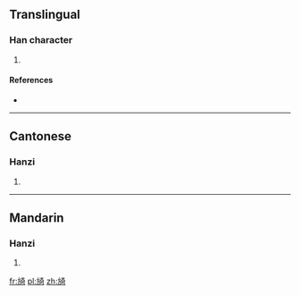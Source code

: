 ==Translingual==

===Han character===
{{Han char|rn=70|rad=方|as=08|sn=12|four=|canj=卜尸大一口 (YSKMR)|ids=⿰[[方]][[奇]]}}

# {{defn|Han|sort=方08}}

====References====
* {{Han ref|kx=0484.151|dkj=13672|dj=0846.140|hdz=32182.030|uh=65D1|ud=26065}}

----

==Cantonese==

===Hanzi===
{{yue-hanzi|jyut=[[ji2]]|y=yi2}}

# {{defn|lang=yue|sort=方08}}

----

==Mandarin==

===Hanzi===
{{cmn-hanzi|pin=[[yǐ]] ([[yi3]])|wg=i<sup>3</sup>}}

# {{defn|lang=cmn|sort=方08}}

[[fr:旑]]
[[pl:旑]]
[[zh:旑]]